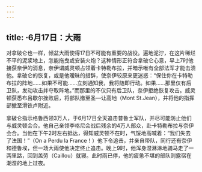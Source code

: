 ```yaml
---
---
---
```

title: ·6月17日：大雨
---




对拿破仑也一样，倾盆大雨使得17日不可能有重要的战役。遍地泥泞，在这片稀烂不平的泥浆地上，怎能拖曳或安装火炮？这种情形正符合拿破仑心意，早上7时他接获奈伊的消息，奈伊谓威灵顿占领着卡特勒布拉，并暗示唯有全部法军才能击溃他。拿破仑的恢复，或是他暧昧的措辞，使奈伊较原来更迷惑：“保住你在卡特勒布拉的阵地……如果不可能……立刻通知我，我将随即行动。如果……那里仅有后卫队，发动攻击并夺取阵地。”而那里的不仅只有后卫队，奈伊拒绝恢复攻击。威灵顿获悉布吕歇尔挫败后，将部队撤至圣—让高地（Mont St.Jean），并将他的指挥部撤至滑铁卢附近。

拿破仑指示格鲁西领3万人，于6月17日全天追击普鲁士军队，并尽可能防止他们与威灵顿会合。他自己亲领李格尼会战后残余的4万人部众，赴卡特勒布拉与奈伊会合。当他在下午2时左右抵达，得知威灵顿不在时，气馁地高喊着：“我们失去了法国！”（On a Perdu la France！）他下令追击，并亲自带队，同行还有奈伊和德鲁埃，但一场大雨使他决定终止追击。晚上9时，他浑身湿淋淋地骑马走了一两里路，回到盖劳（Caillou）就寝。此时雨已停，他的疲惫不堪的部队则露宿在潮湿的地上过夜。